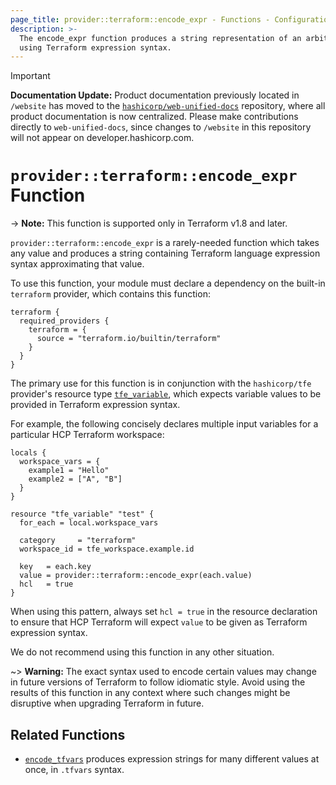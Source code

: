 ```yaml
---
page_title: provider::terraform::encode_expr - Functions - Configuration Language
description: >-
  The encode_expr function produces a string representation of an arbitrary value
  using Terraform expression syntax.
---
```


> [!IMPORTANT]  
> **Documentation Update:** Product documentation previously located in `/website` has moved to the [`hashicorp/web-unified-docs`](https://github.com/hashicorp/web-unified-docs) repository, where all product documentation is now centralized. Please make contributions directly to `web-unified-docs`, since changes to `/website` in this repository will not appear on developer.hashicorp.com.

# `provider::terraform::encode_expr` Function

-> **Note:** This function is supported only in Terraform v1.8 and later.

`provider::terraform::encode_expr` is a rarely-needed function which takes
any value and produces a string containing Terraform language expression syntax
approximating that value.

To use this function, your module must declare a dependency on the built-in
`terraform` provider, which contains this function:

```hcl
terraform {
  required_providers {
    terraform = {
      source = "terraform.io/builtin/terraform"
    }
  }
}
```

The primary use for this function is in conjunction with the `hashicorp/tfe`
provider's resource type
[`tfe_variable`](https://registry.terraform.io/providers/hashicorp/tfe/latest/docs/resources/variable),
which expects variable values to be provided in Terraform expression syntax.

For example, the following concisely declares multiple input variables for
a particular HCP Terraform workspace:

```hcl
locals {
  workspace_vars = {
    example1 = "Hello"
    example2 = ["A", "B"]
  }
}

resource "tfe_variable" "test" {
  for_each = local.workspace_vars

  category     = "terraform"
  workspace_id = tfe_workspace.example.id

  key   = each.key
  value = provider::terraform::encode_expr(each.value)
  hcl   = true
}
```

When using this pattern, always set `hcl = true` in the resource declaration
to ensure that HCP Terraform will expect `value` to be given as Terraform
expression syntax.

We do not recommend using this function in any other situation.

~> **Warning:** The exact syntax used to encode certain values may change
in future versions of Terraform to follow idiomatic style. Avoid using the
results of this function in any context where such changes might be disruptive
when upgrading Terraform in future.

## Related Functions

* [`encode_tfvars`](/terraform/language/functions/terraform-encode_tfvars)
  produces expression strings for many different values at once, in `.tfvars`
  syntax.
